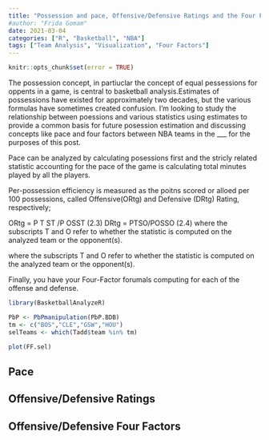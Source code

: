 ```yaml
---
title: "Possession and pace, Offensive/Defensive Ratings and the Four Factors"
#author: "Frida Gomam"
date: 2021-03-04
categories: ["R", "Basketball", "NBA"]
tags: ["Team Analysis", "Visualization", "Four Factors"]
---
```


```r
knitr::opts_chunk$set(error = TRUE)
```

The possession concept, in partiuclar the concept of equal pessessions for oppents in a game, is central to basketball analysis.Estimates of possessions have existed for approximately two
decades, but the various formulas have sometimes created confusion. I'm looking to study the relationship between poessions and various statistics using estimates to provide a common basis for future posession estimation and discussing concepts like pace and four factors between NBA teams in the ___ for the purposes of this post. 

Pace can be analyzed by calculating posessions first and the stricly related statistic accounting for the pace of the game is calculating total minutes played by all the players. 

Per-possession efficiency is measured as the poitns scored or alloed per 100 possessions, called Offensive(ORtg) and Defensive (DRtg) Rating, respectively; 

ORtg = P T ST /P OSST (2.3) DRtg = PTSO/POSSO (2.4)
where the subscripts T and O refer to whether the statistic is computed on the analyzed team or the opponent(s).

where the subscripts T and O refer to whether the statistic is computed on the analyzed team or the opponent(s).

Finally, you have your Four-Factor forumals computing for each of the offense and defense. 

```r
library(BasketballAnalyzeR)

PbP <- PbPmanipulation(PbP.BDB)
tm <- c("BOS","CLE","GSW","HOU")
selTeams <- which(Tadd$team %in% tm)

plot(FF.sel)
```

## Pace 


## Offensive/Defensive Ratings


## Offensive/Defensive Four Factors 

